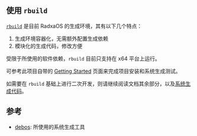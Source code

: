 ## 使用 `rbuild`

[`rbuild`](https://github.com/radxa-repo/rbuild) 是目前 RadxaOS 的生成环境，其有以下几个特点：

1. 生成环境容器化，无需额外配置生成依赖
2. 模块化的生成代码，修改方便

受限于所使用的软件依赖，`rbuild` 目前只支持在 x64 平台上运行。

可参考此项目自带的 [Getting Started](https://radxa-repo.github.io/rbuild/) 页面来完成项目安装和系统生成测试。

如需要在 `rbuild` 基础上进行二次开发，则请继续阅读文档其余部分，以及[系统生成代码](https://github.com/radxa-repo/rbuild/tree/main/common)。

## 参考

- [debos](https://github.com/go-debos/debos): 所使用的系统生成工具
